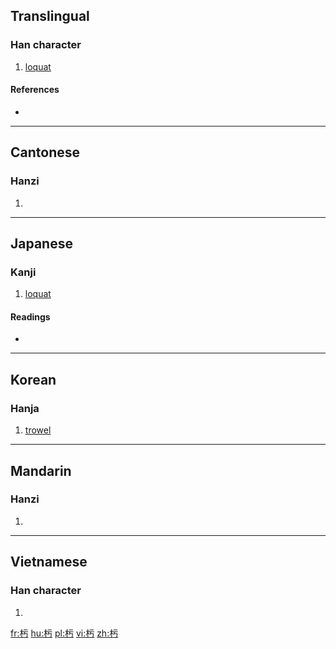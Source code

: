 ==Translingual==

===Han character===
{{Han char|rn=75|rad=木|as=03|sn=7|four=4192<sub>7</sub>|canj=木一一尸 (DMMS)}}

# [[loquat]]

====References====
* {{Han ref|kx=0511.020|dkj=14450|dj=0895.010|hdz=21156.140|uh=6747|ud=26439|bh=CAFE|bd=51966}}

----

==Cantonese==

===Hanzi===
{{yue-hanzi|jyut=|y=wu1}}

# {{defn|lang=yue|sort=木03}}

----

==Japanese==

===Kanji===
{{ja-kanji|grade=|rs=木03}}

# [[loquat]]

====Readings====
* {{ja-readings|on=[[お]] (o), [[う]] (u), [[こ]] (ko), [[ご]] (go)|kun=[[こて]] (kote), [[ぬる]] (nuru)}}

----

==Korean==

===Hanja===
{{ko-hanja|hangeul=오|rv=o|mr=o}}

# [[trowel]]

----

==Mandarin==

===Hanzi===
{{cmn-hanzi|pin=[[chà]] ([[cha4]]), [[wū]] ([[wu1]])|wg=ch'a<sup>4</sup>, wu<sup>1</sup>}}

# {{defn|lang=cmn|sort=木03}}

----

==Vietnamese==

===Han character===
{{vi-hantu|[[ô]]|rs=木03}}

# {{defn|lang=vi|sort=木03}}

[[fr:杇]]
[[hu:杇]]
[[pl:杇]]
[[vi:杇]]
[[zh:杇]]